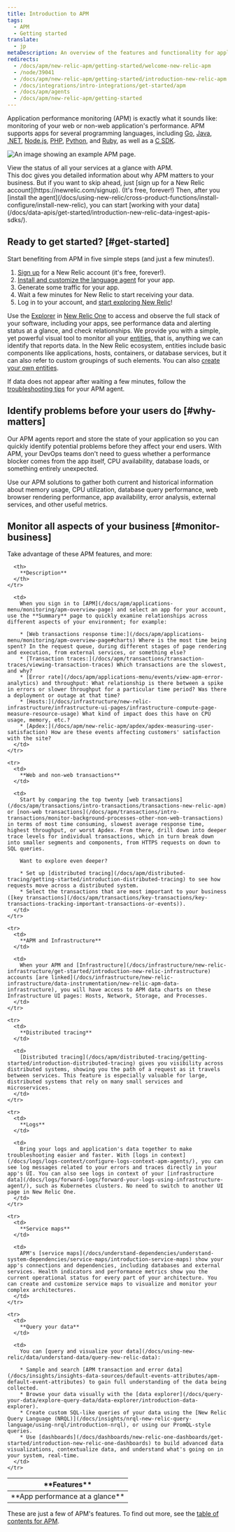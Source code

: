 ```yaml
---
title: Introduction to APM
tags:
  - APM
  - Getting started
translate:
  - jp
metaDescription: An overview of the features and functionality for application performance management in New Relic.
redirects:
  - /docs/apm/new-relic-apm/getting-started/welcome-new-relic-apm
  - /node/39041
  - /docs/apm/new-relic-apm/getting-started/introduction-new-relic-apm
  - /docs/integrations/intro-integrations/get-started/apm
  - /docs/apm/agents
  - /docs/apm/new-relic-apm/getting-started
---
```


Application performance monitoring (APM) is exactly what it sounds like: monitoring of your web or non-web application's performance. APM supports apps for several programming languages, including [Go](/docs/agents/go-agent/get-started/introduction-new-relic-go), [Java](/docs/agents/java-agent/getting-started/introduction-new-relic-java), [.NET](/docs/agents/net-agent/getting-started/introduction-new-relic-net), [Node.js](/docs/agents/nodejs-agent/getting-started/introduction-new-relic-nodejs), [PHP](/docs/agents/php-agent/getting-started/introduction-new-relic-php), [Python](/docs/agents/python-agent/getting-started/introduction-new-relic-python), and [Ruby](/docs/agents/ruby-agent/getting-started/introduction-new-relic-ruby), as well as a [C SDK](/docs/agents/c-sdk/get-started/introduction-c-sdk).

![An image showing an example APM page.](./images/apm-screenshot.png "APM example")

<figcaption>View the status of all your services at a glance with APM.</figcaption>


<Callout variant="tip">
  This doc gives you detailed information about why APM matters to your business. But if you want to skip ahead, just [sign up for a New Relic account](https://newrelic.com/signup). (It's free, forever!) Then, after you [install the agent](/docs/using-new-relic/cross-product-functions/install-configure/install-new-relic), you can start [working with your data](/docs/data-apis/get-started/introduction-new-relic-data-ingest-apis-sdks/).
</Callout>

## Ready to get started? [#get-started]

Start benefiting from APM in five simple steps (and just a few minutes!).

1. [Sign up](https://newrelic.com/signup/) for a New Relic account (it's free, forever!).
2. [Install and customize the language agent](/docs/agents/manage-apm-agents/installation/install-agent#apm-install) for your app.
3. Generate some traffic for your app.
4. Wait a few minutes for New Relic to start receiving your data.
5. Log in to your account, and [start exploring New Relic](/docs/new-relic-one/use-new-relic-one/get-started/introduction-new-relic-one)!

Use the [Explorer](/docs/new-relic-one/use-new-relic-one/core-concepts/new-relic-explorer-view-performance-across-apps-services-hosts/) in [New Relic One](https://one.newrelic.com/) to access and observe the full stack of your software, including your apps, see performance data and alerting status at a glance, and check relationships. We provide you with a simple, yet powerful visual tool to monitor all your [entities](/docs/new-relic-one/use-new-relic-one/core-concepts/what-entity-new-relic/), that is, anything we can identify that reports data. In the New Relic ecosystem, entities include basic components like applications, hosts, containers, or database services, but it can also refer to custom groupings of such elements. You can also [create your own entities](https://github.com/newrelic/entity-definitions#entity-definitions).

If data does not appear after waiting a few minutes, follow the [troubleshooting tips](/docs/agents/manage-apm-agents/troubleshooting/not-seeing-data) for your APM agent.

## Identify problems before your users do [#why-matters]

Our APM agents report and store the state of your application so you can quickly identify potential problems before they affect your end users. With APM, your DevOps teams don't need to guess whether a performance blocker comes from the app itself, CPU availability, database loads, or something entirely unexpected.

Use our APM solutions to gather both current and historical information about memory usage, CPU utilization, database query performance, web browser rendering performance, app availability, error analysis, external services, and other useful metrics. 

## Monitor all aspects of your business [#monitor-business]

Take advantage of these APM features, and more:

<table>
  <thead>
    <tr>
      <th style={{ width: "200px" }}>
        **Features**
      </th>

      <th>
        **Description**
      </th>
    </tr>
  </thead>

  <tbody>
    <tr>
      <td>
        **App performance at a glance**
      </td>

      <td>
        When you sign in to [APM](/docs/apm/applications-menu/monitoring/apm-overview-page) and select an app for your account, use the **Summary** page to quickly examine relationships across different aspects of your environment; for example:

        * [Web transactions response time:](/docs/apm/applications-menu/monitoring/apm-overview-page#charts) Where is the most time being spent? In the request queue, during different stages of page rendering and execution, from external services, or something else?
        * [Transaction traces:](/docs/apm/transactions/transaction-traces/viewing-transaction-traces) Which transactions are the slowest, and why?
        * [Error rate](/docs/apm/applications-menu/events/view-apm-error-analytics) and throughput: What relationship is there between a spike in errors or slower throughput for a particular time period? Was there a deployment or outage at that time?
        * [Hosts:](/docs/infrastructure/new-relic-infrastructure/infrastructure-ui-pages/infrastructure-compute-page-measure-resource-usage) What kind of impact does this have on CPU usage, memory, etc.?
        * [Apdex:](/docs/apm/new-relic-apm/apdex/apdex-measuring-user-satisfaction) How are these events affecting customers' satisfaction with the site?
      </td>
    </tr>

    <tr>
      <td>
        **Web and non-web transactions**
      </td>

      <td>
        Start by comparing the top twenty [web transactions](/docs/apm/transactions/intro-transactions/transactions-new-relic-apm) or [non-web transactions](/docs/apm/transactions/intro-transactions/monitor-background-processes-other-non-web-transactions) in terms of most time consuming, slowest average response time, highest throughput, or worst Apdex. From there, drill down into deeper trace levels for individual transactions, which in turn break down into smaller segments and components, from HTTPS requests on down to SQL queries.

        Want to explore even deeper?

        * Set up [distributed tracing](/docs/apm/distributed-tracing/getting-started/introduction-distributed-tracing) to see how requests move across a distributed system.
        * Select the transactions that are most important to your business ([key transactions](/docs/apm/transactions/key-transactions/key-transactions-tracking-important-transactions-or-events)).
      </td>
    </tr>

    <tr>
      <td>
        **APM and Infrastructure**
      </td>

      <td>
        When your APM and [Infrastructure](/docs/infrastructure/new-relic-infrastructure/get-started/introduction-new-relic-infrastructure) accounts [are linked](/docs/infrastructure/new-relic-infrastructure/data-instrumentation/new-relic-apm-data-infrastructure), you will have access to APM data charts on these Infrastructure UI pages: Hosts, Network, Storage, and Processes.
      </td>
    </tr>

    <tr>
      <td>
        **Distributed tracing**
      </td>

      <td>
        [Distributed tracing](/docs/apm/distributed-tracing/getting-started/introduction-distributed-tracing) gives you visibility across distributed systems, showing you the path of a request as it travels between services. This feature is especially valuable for large, distributed systems that rely on many small services and microservices.
      </td>
    </tr>

    <tr>
      <td>
        **Logs**
      </td>

      <td>
        Bring your logs and application's data together to make troubleshooting easier and faster. With [logs in context](/docs/logs/logs-context/configure-logs-context-apm-agents/), you can see log messages related to your errors and traces directly in your app's UI. You can also see logs in context of your [infrastructure data](/docs/logs/forward-logs/forward-your-logs-using-infrastructure-agent/), such as Kubernetes clusters. No need to switch to another UI page in New Relic One.
      </td>
    </tr>

    <tr>
      <td>
        **Service maps**
      </td>

      <td>
        APM's [service maps](/docs/understand-dependencies/understand-system-dependencies/service-maps/introduction-service-maps) show your app's connections and dependencies, including databases and external services. Health indicators and performance metrics show you the current operational status for every part of your architecture. You can create and customize service maps to visualize and monitor your complex architectures.
      </td>
    </tr>

    <tr>
      <td>
        **Query your data**
      </td>

      <td>
        You can [query and visualize your data](/docs/using-new-relic/data/understand-data/query-new-relic-data):

        * Sample and search [APM transaction and error data](/docs/insights/insights-data-sources/default-events-attributes/apm-default-event-attributes) to gain full understanding of the data being collected.
        * Browse your data visually with the [data explorer](/docs/query-your-data/explore-query-data/data-explorer/introduction-data-explorer).
        * Create custom SQL-like queries of your data using the [New Relic Query Language (NRQL)](/docs/insights/nrql-new-relic-query-language/using-nrql/introduction-nrql), or using our PromQL-style queries.
        * Use [dashboards](/docs/dashboards/new-relic-one-dashboards/get-started/introduction-new-relic-one-dashboards) to build advanced data visualizations, contextualize data, and understand what's going on in your system, real-time.
      </td>
    </tr>
  </tbody>
</table>

These are just a few of APM's features. To find out more, see the [table of contents for APM](/docs/apm).


